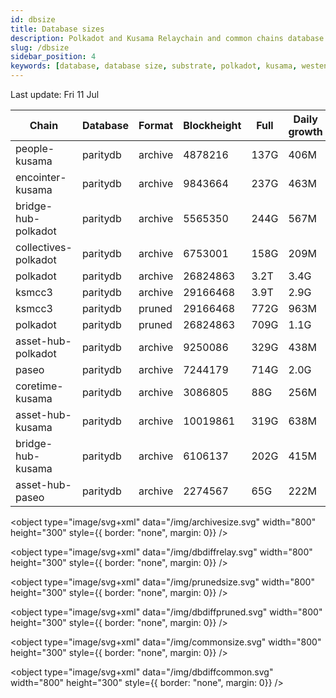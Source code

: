 ```yaml
---
id: dbsize
title: Database sizes
description: Polkadot and Kusama Relaychain and common chains database sizes
slug: /dbsize
sidebar_position: 4
keywords: [database, database size, substrate, polkadot, kusama, westend]
---
```



Last update: Fri 11 Jul

| Chain    | Database   | Format | Blockheight | Full         | Daily growth |
| ------------------------| ----------- | -------- | ------- | ---------- | ----- | 
| people-kusama | paritydb | archive | 4878216 | 137G | 406M |
| encointer-kusama | paritydb | archive | 9843664 | 237G | 463M |
| bridge-hub-polkadot | paritydb | archive | 5565350 | 244G | 567M |
| collectives-polkadot | paritydb | archive | 6753001 | 158G | 209M |
| polkadot | paritydb | archive | 26824863 | 3.2T | 3.4G |
| ksmcc3 | paritydb | archive | 29166468 | 3.9T | 2.9G |
| ksmcc3 | paritydb | pruned | 29166468 | 772G | 963M |
| polkadot | paritydb | pruned | 26824863 | 709G | 1.1G |
| asset-hub-polkadot | paritydb | archive | 9250086 | 329G | 438M |
| paseo | paritydb | archive | 7244179 | 714G | 2.0G |
| coretime-kusama | paritydb | archive | 3086805 | 88G | 256M |
| asset-hub-kusama | paritydb | archive | 10019861 | 319G | 638M |
| bridge-hub-kusama | paritydb | archive | 6106137 | 202G | 415M |
| asset-hub-paseo | paritydb | archive | 2274567 | 65G | 222M |
<object type="image/svg+xml" data="/img/archivesize.svg" width="800" height="300" style={{ border: "none", margin: 0}} />

<object type="image/svg+xml" data="/img/dbdiffrelay.svg" width="800" height="300" style={{ border: "none", margin: 0}} />

<object type="image/svg+xml" data="/img/prunedsize.svg" width="800" height="300" style={{ border: "none", margin: 0}} />

<object type="image/svg+xml" data="/img/dbdiffpruned.svg" width="800" height="300" style={{ border: "none", margin: 0}} />

<object type="image/svg+xml" data="/img/commonsize.svg" width="800" height="300" style={{ border: "none", margin: 0}} />

<object type="image/svg+xml" data="/img/dbdiffcommon.svg" width="800" height="300" style={{ border: "none", margin: 0}} />
